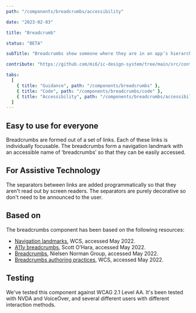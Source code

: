 ```yaml
---
path: "/components/breadcrumbs/accessibility"

date: "2023-02-03"

title: "Breadcrumb"

status: "BETA"

subTitle: "Breadcrumbs show someone where they are in an app’s hierarchy and provide a secondary method of navigating back to parent pages."

contribute: "https://github.com/mi6/ic-design-system/tree/main/src/content/structured/components/breadcrumbs"

tabs:
  [
    { title: "Guidance", path: "/components/breadcrumbs" },
    { title: "Code", path: "/components/breadcrumbs/code" },
    { title: "Accessibility", path: "/components/breadcrumbs/accessibility" },
  ]
---
```


## Easy to use for everyone

Breadcrumbs are formed out of a set of links. Each of these links is individually focusable. The breadcrumbs form a navigation landmark with an accessible name of ‘breadcrumbs’ so that they can be easily accessed.

## For Assistive Technology

The separators between links are added programmatically so that they aren't read out by screen readers. The separators are purely decorative so don't need to be announced to the user.

## Based on

The breadcrumbs component has been based on the following resources:

- [Navigation landmarks](https://www.w3.org/TR/wai-aria-practices/examples/landmarks/navigation.html#:~:text=Navigation%20landmarks%20provide%20a%20way,website%20or%20page%20content%20navigation), WCS, accessed May 2022.
- [A11y breadcrumbs](https://scottaohara.github.io/a11y_breadcrumbs/), Scott O’Hara, accessed May 2022.
- [Breadcrumbs](https://www.nngroup.com/articles/breadcrumbs/), Nielsen Norman Group, accessed May 2022.
- [Breadcrumbs authoring practices](https://w3c.github.io/aria-practices/examples/breadcrumb/index.html), WCS, accessed May 2022.

## Testing

We've tested this component against WCAG 2.1 Level AA. It's been tested with NVDA and VoiceOver, and several different users with different interaction methods.
